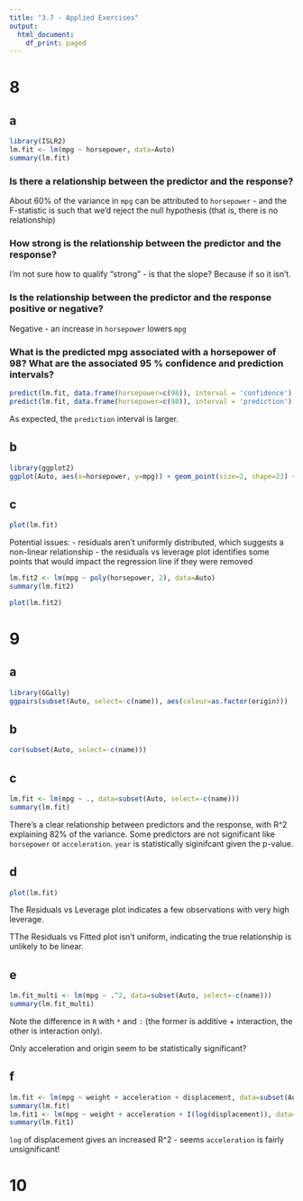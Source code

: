 ```yaml
---
title: "3.7 - Applied Exercises"
output:
  html_document:
    df_print: paged
---
```


# 8

## a

```r
library(ISLR2)
lm.fit <- lm(mpg ~ horsepower, data=Auto)
summary(lm.fit)
```

### Is there a relationship between the predictor and the response?

About 60% of the variance in `mpg` can be attributed to `horsepower` - and the F-statistic is such that we'd reject the null hypothesis (that is, there is no relationship)

### How strong is the relationship between the predictor and the response?

I'm not sure how to qualify "strong" - is that the slope? Because if so it isn't.

### Is the relationship between the predictor and the response positive or negative?

Negative - an increase in `horsepower` lowers `mpg`

### What is the predicted mpg associated with a horsepower of 98? What are the associated 95 % confidence and prediction intervals?

```r
predict(lm.fit, data.frame(horsepower=c(98)), interval = 'confidence')
predict(lm.fit, data.frame(horsepower=c(98)), interval = 'prediction')
```
As expected, the `prediction` interval is larger.

## b

```r
library(ggplot2)
ggplot(Auto, aes(x=horsepower, y=mpg)) + geom_point(size=2, shape=23) + geom_abline(intercept = lm.fit$coefficients[1], slope = lm.fit$coefficients[2], color="red")
```

## c

```r
plot(lm.fit)
```

Potential issues:
  - residuals aren't uniformly distributed, which suggests a non-linear relationship
  - the residuals vs leverage plot identifies some points that would impact the regression line if they were removed
  
```r
lm.fit2 <- lm(mpg ~ poly(horsepower, 2), data=Auto)
summary(lm.fit2)
```

```r
plot(lm.fit2)
```

# 9

## a

```r
library(GGally)
ggpairs(subset(Auto, select=-c(name)), aes(colour=as.factor(origin)))
```

## b

```r
cor(subset(Auto, select=-c(name)))
```

## c

```r
lm.fit <- lm(mpg ~ ., data=subset(Auto, select=-c(name)))
summary(lm.fit)
```

There's a clear relationship between predictors and the response, with R^2 explaining 82% of the variance. 
Some predictors are not significant like `horsepower` or `acceleration`.
`year` is statistically siginifcant given the p-value.

## d

```r
plot(lm.fit)
```
The Residuals vs Leverage plot indicates a few observations with very high leverage.

TThe Residuals vs Fitted plot isn't uniform, indicating the true relationship is unlikely to be linear.

## e

```r
lm.fit_multi <- lm(mpg ~ .^2, data=subset(Auto, select=-c(name)))
summary(lm.fit_multi)
```

Note the difference in `R` with `*` and `:` (the former is additive + interaction, the other is interaction only).

Only acceleration and origin seem to be statistically significant?

## f

```r
lm.fit <- lm(mpg ~ weight + acceleration + displacement, data=subset(Auto, select=-c(name)))
summary(lm.fit)
lm.fit1 <- lm(mpg ~ weight + acceleration + I(log(displacement)), data=subset(Auto, select=-c(name)))
summary(lm.fit1)
```

`log` of displacement gives an increased R^2 - seems `acceleration` is fairly unsignificant!

# 10




